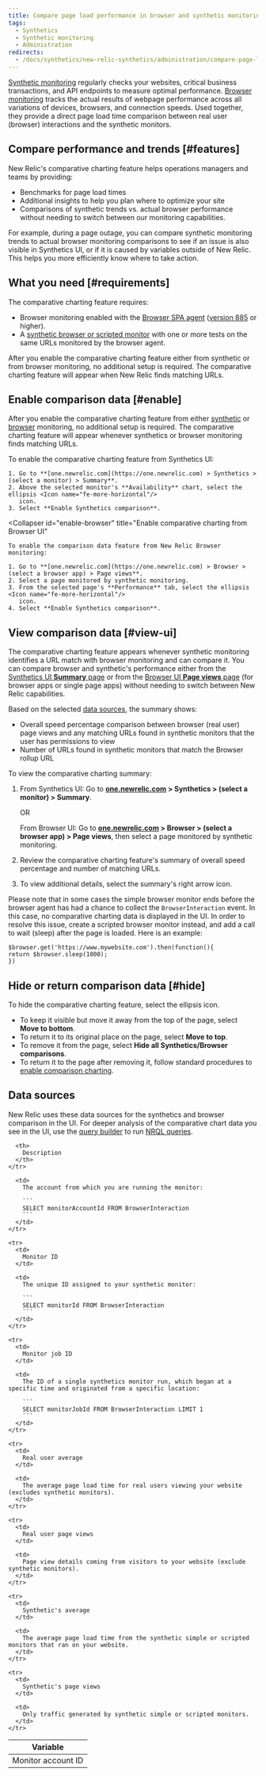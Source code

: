 ```yaml
---
title: Compare page load performance in browser and synthetic monitoring
tags:
  - Synthetics
  - Synthetic monitoring
  - Administration
redirects:
  - /docs/synthetics/new-relic-synthetics/administration/compare-page-load-performance-browser-synthetics
---
```


[Synthetic monitoring](/docs/synthetics/new-relic-synthetics/getting-started/introduction-new-relic-synthetics) regularly checks your websites, critical business transactions, and API endpoints to measure optimal performance. [Browser monitoring](/docs/browser/new-relic-browser/getting-started/introduction-new-relic-browser) tracks the actual results of webpage performance across all variations of devices, browsers, and connection speeds. Used together, they provide a direct page load time comparison between real user (browser) interactions and the synthetic monitors.

## Compare performance and trends [#features]

New Relic's comparative charting feature helps operations managers and teams by providing:

* Benchmarks for page load times
* Additional insights to help you plan where to optimize your site
* Comparisons of synthetic trends vs. actual browser performance without needing to switch between our monitoring capabilities.

For example, during a page outage, you can compare synthetic monitoring trends to actual browser monitoring comparisons to see if an issue is also visible in Synthetics UI, or if it is caused by variables outside of New Relic. This helps you more efficiently know where to take action.

## What you need [#requirements]

The comparative charting feature requires:

* Browser monitoring enabled with the [Browser SPA agent](/docs/browser/single-page-app-monitoring/get-started/spa-compatibility-requirements) ([version 885](/docs/release-notes/new-relic-browser-release-notes/browser-agent-release-notes) or higher).
* A [synthetic browser or scripted monitor](/docs/synthetics/new-relic-synthetics/using-monitors/add-edit-monitors) with one or more tests on the same URLs monitored by the browser agent.

After you enable the comparative charting feature either from synthetic or from browser monitoring, no additional setup is required. The comparative charting feature will appear when New Relic finds matching URLs.

## Enable comparison data [#enable]

After you enable the comparative charting feature from either [synthetic](#enable-synthetics) or [browser](#enable-browser) monitoring, no additional setup is required. The comparative charting feature will appear whenever synthetics or browser monitoring finds matching URLs.

<CollapserGroup>
  <Collapser
    id="enable-synthetics"
    title="Enable comparative charting from Synthetics UI"
  >
    To enable the comparative charting feature from Synthetics UI:

    1. Go to **[one.newrelic.com](https://one.newrelic.com) > Synthetics > (select a monitor) > Summary**.
    2. Above the selected monitor's **Availability** chart, select the ellipsis <Icon name="fe-more-horizontal"/>
       icon.
    3. Select **Enable Synthetics comparison**.
  </Collapser>

  <Collapser
    id="enable-browser"
    title="Enable comparative charting from Browser UI"
  >
    To enable the comparison data feature from New Relic Browser monitoring:

    1. Go to **[one.newrelic.com](https://one.newrelic.com) > Browser > (select a browser app) > Page views**.
    2. Select a page monitored by synthetic monitoring.
    3. From the selected page's **Performance** tab, select the ellipsis <Icon name="fe-more-horizontal"/>
       icon.
    4. Select **Enable Synthetics comparison**.
  </Collapser>
</CollapserGroup>

## View comparison data [#view-ui]

The comparative charting feature appears whenever synthetic monitoring identifies a URL match with browser monitoring and can compare it. You can compare browser and synthetic's performance either from the [Synthetics UI **Summary** page](/docs/synthetics/new-relic-synthetics/pages/synthetics-overview-page-view-monitors-performance) or from the [Browser UI **Page views** page](/docs/browser/new-relic-browser/additional-standard-features/page-views-understanding-your-sites-popularity) (for browser apps or single page apps) without needing to switch between New Relic capabilities.

Based on the selected [data sources](#data-sources), the summary shows:

* Overall speed percentage comparison between browser (real user) page views and any matching URLs found in synthetic monitors that the user has permissions to view
* Number of URLs found in synthetic monitors that match the Browser rollup URL

To view the comparative charting summary:

1. From Synthetics UI: Go to **[one.newrelic.com](https://one.newrelic.com) > Synthetics > (select a monitor) > Summary**.

   OR

   From Browser UI: Go to **[one.newrelic.com](https://one.newrelic.com) > Browser > (select a browser app) > Page views**, then select a page monitored by synthetic monitoring.
2. Review the comparative charting feature's summary of overall speed percentage and number of matching URLs.
3. To view additional details, select the summary's right arrow <Icon name="fe-chevron-right"/>
   icon.

Please note that in some cases the simple browser monitor ends before the browser agent has had a chance to collect the `BrowserInteraction` event. In this case, no comparative charting data is displayed in the UI. In order to resolve this issue, create a scripted browser monitor instead, and add a call to wait (sleep) after the page is loaded. Here is an example:

```
$browser.get('https://www.mywebsite.com').then(function(){
return $browser.sleep(1000);
})
```

## Hide or return comparison data [#hide]

To hide the comparative charting feature, select the ellipsis <Icon name="fe-more-horizontal"/>
icon.

* To keep it visible but move it away from the top of the page, select **Move to bottom**.
* To return it to its original place on the page, select **Move to top**.
* To remove it from the page, select **Hide all Synthetics/Browser comparisons**.
* To return it to the page after removing it, follow standard procedures to [enable comparison charting](#enable).

## Data sources

New Relic uses these data sources for the synthetics and browser comparison in the UI. For deeper analysis of the comparative chart data you see in the UI, use the [query builder](/docs/query-your-data/explore-query-data/query-builder/use-advanced-nrql-mode-specify-data) to run [NRQL queries](/docs/insights/nrql-new-relic-query-language/using-nrql/introduction-nrql).

<Table>
  <thead>
    <tr>
      <th style={{ width: "200px" }}>
        Variable
      </th>

      <th>
        Description
      </th>
    </tr>
  </thead>

  <tbody>
    <tr>
      <td>
        Monitor account ID
      </td>

      <td>
        The account from which you are running the monitor:

        ```
        SELECT monitorAccountId FROM BrowserInteraction
        ```
      </td>
    </tr>

    <tr>
      <td>
        Monitor ID
      </td>

      <td>
        The unique ID assigned to your synthetic monitor:

        ```
        SELECT monitorId FROM BrowserInteraction
        ```
      </td>
    </tr>

    <tr>
      <td>
        Monitor job ID
      </td>

      <td>
        The ID of a single synthetics monitor run, which began at a specific time and originated from a specific location:

        ```
        SELECT monitorJobId FROM BrowserInteraction LIMIT 1
        ```
      </td>
    </tr>

    <tr>
      <td>
        Real user average
      </td>

      <td>
        The average page load time for real users viewing your website (excludes synthetic monitors).
      </td>
    </tr>

    <tr>
      <td>
        Real user page views
      </td>

      <td>
        Page view details coming from visitors to your website (exclude synthetic monitors).
      </td>
    </tr>

    <tr>
      <td>
        Synthetic's average
      </td>

      <td>
        The average page load time from the synthetic simple or scripted monitors that ran on your website.
      </td>
    </tr>

    <tr>
      <td>
        Synthetic's page views
      </td>

      <td>
        Only traffic generated by synthetic simple or scripted monitors.
      </td>
    </tr>
  </tbody>
</Table>
